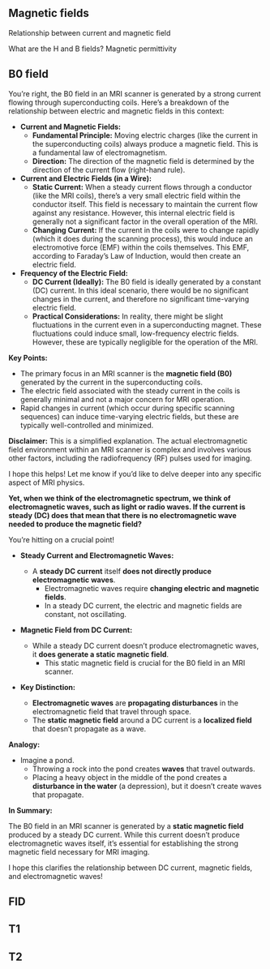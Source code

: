 ## Magnetic fields
Relationship between current and magnetic field

What are the H and B fields?  Magnetic permittivity

##  B0 field
You're right, the B0 field in an MRI scanner is generated by a strong current flowing through superconducting coils. Here's a breakdown of the relationship between electric and magnetic fields in this context:

* **Current and Magnetic Fields:**
    * **Fundamental Principle:** Moving electric charges (like the current in the superconducting coils) always produce a magnetic field. This is a fundamental law of electromagnetism. 
    * **Direction:** The direction of the magnetic field is determined by the direction of the current flow (right-hand rule).

* **Current and Electric Fields (in a Wire):**
    * **Static Current:** When a steady current flows through a conductor (like the MRI coils), there's a very small electric field within the conductor itself. This field is necessary to maintain the current flow against any resistance. However, this internal electric field is generally not a significant factor in the overall operation of the MRI.
    * **Changing Current:** If the current in the coils were to change rapidly (which it does during the scanning process), this would induce an electromotive force (EMF) within the coils themselves. This EMF, according to Faraday's Law of Induction, would then create an electric field.

* **Frequency of the Electric Field:**
    * **DC Current (Ideally):** The B0 field is ideally generated by a constant (DC) current. In this ideal scenario, there would be no significant changes in the current, and therefore no significant time-varying electric field. 
    * **Practical Considerations:** In reality, there might be slight fluctuations in the current even in a superconducting magnet. These fluctuations could induce small, low-frequency electric fields. However, these are typically negligible for the operation of the MRI.

**Key Points:**

* The primary focus in an MRI scanner is the **magnetic field (B0)** generated by the current in the superconducting coils.
* The electric field associated with the steady current in the coils is generally minimal and not a major concern for MRI operation.
* Rapid changes in current (which occur during specific scanning sequences) can induce time-varying electric fields, but these are typically well-controlled and minimized.

**Disclaimer:** This is a simplified explanation. The actual electromagnetic field environment within an MRI scanner is complex and involves various other factors, including the radiofrequency (RF) pulses used for imaging.

I hope this helps! Let me know if you'd like to delve deeper into any specific aspect of MRI physics.

**Yet, when we think of the electromagnetic spectrum, we think of electromagnetic waves, such as light or radio waves. If the current is steady (DC) does that mean that there is no electromagnetic wave needed to produce the magnetic field?
**

You're hitting on a crucial point! 

* **Steady Current and Electromagnetic Waves:**

    * A **steady DC current** itself **does not directly produce electromagnetic waves**. 
        * Electromagnetic waves require **changing electric and magnetic fields**. 
        * In a steady DC current, the electric and magnetic fields are constant, not oscillating.

* **Magnetic Field from DC Current:**

    * While a steady DC current doesn't produce electromagnetic waves, it **does generate a static magnetic field**. 
        * This static magnetic field is crucial for the B0 field in an MRI scanner.

* **Key Distinction:**

    * **Electromagnetic waves** are **propagating disturbances** in the electromagnetic field that travel through space. 
    * The **static magnetic field** around a DC current is a **localized field** that doesn't propagate as a wave.

**Analogy:**

* Imagine a pond. 
    * Throwing a rock into the pond creates **waves** that travel outwards. 
    * Placing a heavy object in the middle of the pond creates a **disturbance in the water** (a depression), but it doesn't create waves that propagate.

**In Summary:**

The B0 field in an MRI scanner is generated by a **static magnetic field** produced by a steady DC current. While this current doesn't produce electromagnetic waves itself, it's essential for establishing the strong magnetic field necessary for MRI imaging.

I hope this clarifies the relationship between DC current, magnetic fields, and electromagnetic waves!

## FID

## T1

## T2

